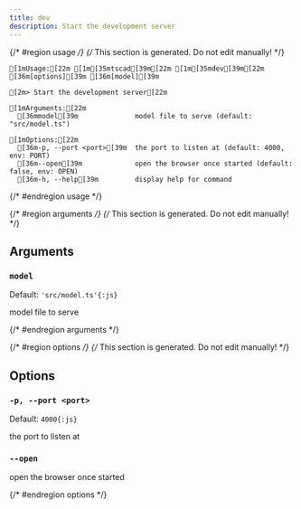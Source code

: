 ```yaml
---
title: dev
description: Start the development server
---
```


{/* #region usage */}
{/* This section is generated. Do not edit manually! */}

```ansi title="Terminal"
[1mUsage:[22m [1m[35mtscad[39m[22m [1m[35mdev[39m[22m [36m[options][39m [36m[model][39m

[2m> Start the development server[22m

[1mArguments:[22m
  [36mmodel[39m              model file to serve (default: "src/model.ts")

[1mOptions:[22m
  [36m-p, --port <port>[39m  the port to listen at (default: 4000, env: PORT)
  [36m--open[39m             open the browser once started (default: false, env: OPEN)
  [36m-h, --help[39m         display help for command

```

{/* #endregion usage */}

{/* #region arguments */}
{/* This section is generated. Do not edit manually! */}

## Arguments

### `model`

Default: `'src/model.ts'{:js}`

model file to serve

{/* #endregion arguments */}

{/* #region options */}
{/* This section is generated. Do not edit manually! */}

## Options

### `-p, --port <port>`

Default: `4000{:js}`

the port to listen at

### `--open`

open the browser once started

{/* #endregion options */}
